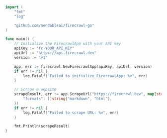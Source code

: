 ```go Go
import (
	"fmt"
	"log"

	"github.com/mendableai/firecrawl-go"
)

func main() {
	// Initialize the FirecrawlApp with your API key
	apiKey := "fc-YOUR_API_KEY"
	apiUrl := "https://api.firecrawl.dev"
	version := "v1"

	app, err := firecrawl.NewFirecrawlApp(apiKey, apiUrl, version)
	if err != nil {
		log.Fatalf("Failed to initialize FirecrawlApp: %v", err)
	}

	// Scrape a website
	scrapeResult, err := app.ScrapeUrl("https://firecrawl.dev", map[string]any{
		"formats": []string{"markdown", "html"},
	})
	if err != nil {
		log.Fatalf("Failed to scrape URL: %v", err)
	}

	fmt.Println(scrapeResult)
}
```
